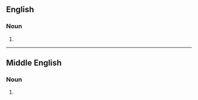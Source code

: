 ==English==

===Noun===
{{head|en|noun form}}

# {{plural of|obeisaunce|lang=en}}

----

==Middle English==

===Noun===
{{head|enm|noun plural form}}

# {{plural of|obeisaunce|lang=enm}}